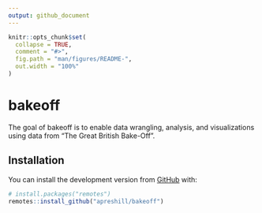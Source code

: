 ```yaml
---
output: github_document
---
```


<!-- README.md is generated from README.Rmd. Please edit that file -->

```r
knitr::opts_chunk$set(
  collapse = TRUE,
  comment = "#>",
  fig.path = "man/figures/README-",
  out.width = "100%"
)
```
# bakeoff

The goal of bakeoff is to enable data wrangling, analysis, and visualizations using data from "The Great British Bake-Off".

## Installation

<!--You can install the released version of bakeoff from [CRAN](https://CRAN.R-project.org) with:

``` r
install.packages("bakeoff")
```
-->
You can install the development version from [GitHub](https://github.com/) with:

``` r
# install.packages("remotes")
remotes::install_github("apreshill/bakeoff")
```
